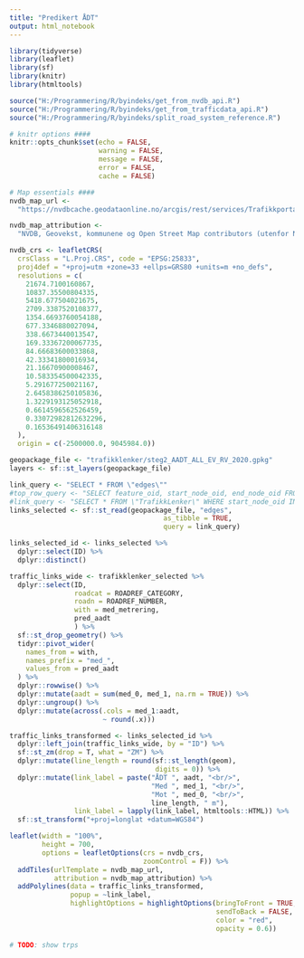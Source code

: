 ```yaml
---
title: "Predikert ÅDT"
output: html_notebook
---
```


```r
library(tidyverse)
library(leaflet)
library(sf)
library(knitr)
library(htmltools)

source("H:/Programmering/R/byindeks/get_from_nvdb_api.R")
source("H:/Programmering/R/byindeks/get_from_trafficdata_api.R")
source("H:/Programmering/R/byindeks/split_road_system_reference.R")

# knitr options ####
knitr::opts_chunk$set(echo = FALSE,
                      warning = FALSE,
                      message = FALSE,
                      error = FALSE,
                      cache = FALSE)

# Map essentials ####
nvdb_map_url <-
  "https://nvdbcache.geodataonline.no/arcgis/rest/services/Trafikkportalen/GeocacheTrafikkJPG/MapServer/tile/{z}/{y}/{x}"

nvdb_map_attribution <-
  "NVDB, Geovekst, kommunene og Open Street Map contributors (utenfor Norge)"

nvdb_crs <- leafletCRS(
  crsClass = "L.Proj.CRS", code = "EPSG:25833",
  proj4def = "+proj=utm +zone=33 +ellps=GRS80 +units=m +no_defs",
  resolutions = c(
    21674.7100160867,
    10837.35500804335,
    5418.677504021675,
    2709.3387520108377,
    1354.6693760054188,
    677.3346880027094,
    338.6673440013547,
    169.33367200067735,
    84.66683600033868,
    42.33341800016934,
    21.16670900008467,
    10.583354500042335,
    5.291677250021167,
    2.6458386250105836,
    1.3229193125052918,
    0.6614596562526459,
    0.33072982812632296,
    0.16536491406316148
  ),
  origin = c(-2500000.0, 9045984.0))
```

```r
geopackage_file <- "trafikklenker/steg2_AADT_ALL_EV_RV_2020.gpkg"
layers <- sf::st_layers(geopackage_file)
```

```r
link_query <- "SELECT * FROM \"edges\""
#top_row_query <- "SELECT feature_oid, start_node_oid, end_node_oid FROM \"TrafikkLenker\" WHERE geometry IS NOT NULL LIMIT 15"
#link_query <- "SELECT * FROM \"TrafikkLenker\" WHERE start_node_oid IN(3283021)"
links_selected <- sf::st_read(geopackage_file, "edges",
                                      as_tibble = TRUE,
                                      query = link_query)

links_selected_id <- links_selected %>% 
  dplyr::select(ID) %>% 
  dplyr::distinct()
```

```r
traffic_links_wide <- trafikklenker_selected %>%
  dplyr::select(ID,
                roadcat = ROADREF_CATEGORY,
                roadn = ROADREF_NUMBER,
                with = med_metrering,
                pred_aadt
                ) %>% 
  sf::st_drop_geometry() %>% 
  tidyr::pivot_wider(
    names_from = with,
    names_prefix = "med_",
    values_from = pred_aadt
  ) %>% 
  dplyr::rowwise() %>% 
  dplyr::mutate(aadt = sum(med_0, med_1, na.rm = TRUE)) %>% 
  dplyr::ungroup() %>% 
  dplyr::mutate(across(.cols = med_1:aadt,
                       ~ round(.x)))

traffic_links_transformed <- links_selected_id %>% 
  dplyr::left_join(traffic_links_wide, by = "ID") %>% 
  sf::st_zm(drop = T, what = "ZM") %>% 
  dplyr::mutate(line_length = round(sf::st_length(geom),
                                    digits = 0)) %>% 
  dplyr::mutate(link_label = paste("ÅDT ", aadt, "<br/>",
                                   "Med ", med_1, "<br/>",
                                   "Mot ", med_0, "<br/>",
                                   line_length, " m"),
                link_label = lapply(link_label, htmltools::HTML)) %>% 
  sf::st_transform("+proj=longlat +datum=WGS84")
```


```r
leaflet(width = "100%",
        height = 700,
        options = leafletOptions(crs = nvdb_crs,
                                 zoomControl = F)) %>%
  addTiles(urlTemplate = nvdb_map_url,
           attribution = nvdb_map_attribution) %>%
  addPolylines(data = traffic_links_transformed,
               popup = ~link_label,
               highlightOptions = highlightOptions(bringToFront = TRUE,
                                                   sendToBack = FALSE,
                                                   color = "red",
                                                   opacity = 0.6))
```

```r
# TODO: show trps
```

